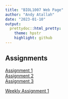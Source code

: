 ```yaml
---
title: "BIOL1007 Web Page"
author: "Andy Atallah"
date: "2023-01-10"
output:
  prettydoc::html_pretty:
    theme: hpstr
    highlight: github
---
```


## Assignments

[Assignment 1](Assignment1.html)  
[Assignment 2](Assignment2.html)  
[Assignment 3](Assignment3.html)

[Weekly Assignment 1]()




